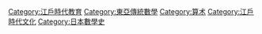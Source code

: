 [[Category:江戶時代教育|Category:江戶時代教育]]
[[Category:東亞傳統數學|Category:東亞傳統數學]]
[[Category:算术|Category:算术]]
[[Category:江戶時代文化|Category:江戶時代文化]]
[[Category:日本數學史|Category:日本數學史]]
